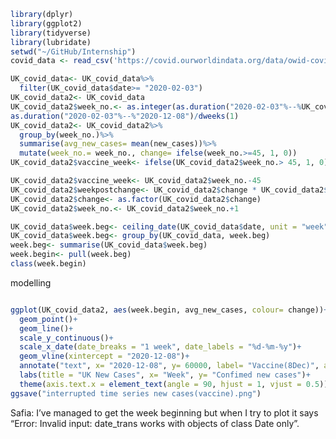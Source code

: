 ```r
library(dplyr)
library(ggplot2)
library(tidyverse)
library(lubridate)
setwd("~/GitHub/Internship")
covid_data <- read_csv('https://covid.ourworldindata.org/data/owid-covid-data.csv')
```

```r
UK_covid_data<- UK_covid_data%>%
  filter(UK_covid_data$date>= "2020-02-03")
UK_covid_data2<- UK_covid_data
UK_covid_data2$week_no.<- as.integer(as.duration("2020-02-03"%--%UK_covid_data$date)/dweeks(1))
as.duration("2020-02-03"%--%"2020-12-08")/dweeks(1)
UK_covid_data2<- UK_covid_data2%>%
  group_by(week_no.)%>%
  summarise(avg_new_cases= mean(new_cases))%>%
  mutate(week_no.= week_no., change= ifelse(week_no.>=45, 1, 0))
UK_covid_data2$vaccine_week<- ifelse(UK_covid_data2$week_no.> 45, 1, 0)

UK_covid_data2$vaccine_week<- UK_covid_data2$week_no.-45
UK_covid_data2$weekpostchange<- UK_covid_data2$change * UK_covid_data2$vaccine_week
UK_covid_data2$change<- as.factor(UK_covid_data2$change)
UK_covid_data2$week_no.<- UK_covid_data2$week_no.+1
```
```r
UK_covid_data$week.beg<- ceiling_date(UK_covid_data$date, unit = "week", week_start = 1)
UK_covid_data$week.beg<- group_by(UK_covid_data, week.beg)
week.beg<- summarise(UK_covid_data$week.beg)
week.begin<- pull(week.beg)
class(week.begin)
```
modelling
```r

```


```r
ggplot(UK_covid_data2, aes(week.begin, avg_new_cases, colour= change))+
  geom_point()+
  geom_line()+
  scale_y_continuous()+
  scale_x_date(date_breaks = "1 week", date_labels = "%d-%m-%y")+
  geom_vline(xintercept = "2020-12-08")+
  annotate("text", x= "2020-12-08", y= 60000, label= "Vaccine(8Dec)", angle= 90, size= 2, linetype= 2, colour= grey)+
  labs(title = "UK New Cases", x= "Week", y= "Confimed new cases")+
  theme(axis.text.x = element_text(angle = 90, hjust = 1, vjust = 0.5))
ggsave("interrupted time series new cases(vaccine).png")
```
Safia: I've managed to get the week beginning but when I try to plot it says "Error: Invalid input: date_trans works with objects of class Date only".


